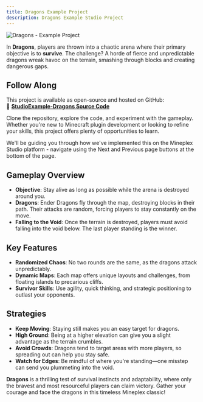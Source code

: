```yaml
---
title: Dragons Example Project
description: Dragons Example Studio Project
---
```


![Dragons - Example Project](https://i.imgur.com/6s4X9Us.png)

In **Dragons**, players are thrown into a chaotic arena where their primary objective is to **survive**. The challenge? A horde of fierce and unpredictable dragons wreak havoc on the terrain, smashing through blocks and creating dangerous gaps. 

## Follow Along

This project is available as open-source and hosted on GitHub:  
🔗 **[StudioExample-Dragons Source Code](https://github.com/BillyDotWS/StudioExample-Dragons)**  

Clone the repository, explore the code, and experiment with the gameplay. Whether you're new to Minecraft plugin development or looking to refine your skills, this project offers plenty of opportunities to learn.

We'll be guiding you through how we've implemented this on the Mineplex Studio platform - navigate using the Next and Previous page buttons at the bottom of the page.

## Gameplay Overview

- **Objective**: Stay alive as long as possible while the arena is destroyed around you.
- **Dragons**: Ender Dragons fly through the map, destroying blocks in their path. Their attacks are random, forcing players to stay constantly on the move.
- **Falling to the Void**: Once the terrain is destroyed, players must avoid falling into the void below. The last player standing is the winner.

## Key Features

- **Randomized Chaos**: No two rounds are the same, as the dragons attack unpredictably.
- **Dynamic Maps**: Each map offers unique layouts and challenges, from floating islands to precarious cliffs.
- **Survivor Skills**: Use agility, quick thinking, and strategic positioning to outlast your opponents.

## Strategies

- **Keep Moving**: Staying still makes you an easy target for dragons.
- **High Ground**: Being at a higher elevation can give you a slight advantage as the terrain crumbles.
- **Avoid Crowds**: Dragons tend to target areas with more players, so spreading out can help you stay safe.
- **Watch for Edges**: Be mindful of where you're standing—one misstep can send you plummeting into the void.

**Dragons** is a thrilling test of survival instincts and adaptability, where only the bravest and most resourceful players can claim victory. Gather your courage and face the dragons in this timeless Mineplex classic!
